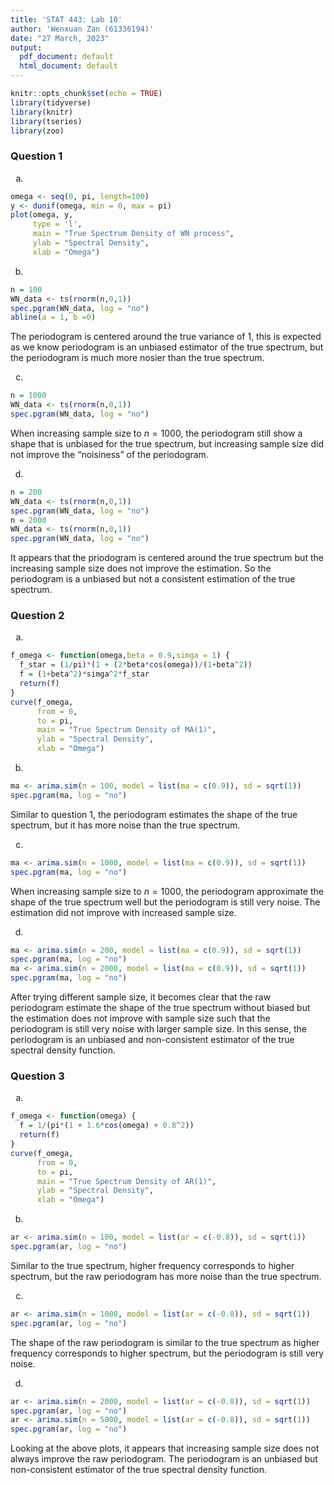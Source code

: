 ```yaml
---
title: 'STAT 443: Lab 10'
author: 'Wenxuan Zan (61336194)'
date: "27 March, 2023"
output:
  pdf_document: default
  html_document: default
---
```


```r
knitr::opts_chunk$set(echo = TRUE)
library(tidyverse)
library(knitr)
library(tseries)
library(zoo)
```
### Question 1
a) 
```r
omega <- seq(0, pi, length=100)
y <- dunif(omega, min = 0, max = pi)
plot(omega, y, 
     type = 'l',
     main = "True Spectrum Density of WN process",
     ylab = "Spectral Density",
     xlab = "Omega")
```

b)
```r
n = 100
WN_data <- ts(rnorm(n,0,1))
spec.pgram(WN_data, log = "no")
abline(a = 1, b =0)
```

The periodogram is centered around the true variance of 1, this is expected as we know periodogram is an unbiased estimator of the true spectrum, but the periodogram is much more nosier than the true spectrum.

c)
```r
n = 1000
WN_data <- ts(rnorm(n,0,1))
spec.pgram(WN_data, log = "no")
```

When increasing sample size to $n =1000$, the periodogram still show a shape that is unbiased for the true spectrum, but increasing sample size did not improve the "noisiness" of the periodogram. 

d)
```r
n = 200
WN_data <- ts(rnorm(n,0,1))
spec.pgram(WN_data, log = "no")
n = 2000
WN_data <- ts(rnorm(n,0,1))
spec.pgram(WN_data, log = "no")
```

It appears that the priodogram is centered around the true spectrum but the increasing sample size does not improve the estimation. So the periodogram is a unbiased but not a consistent estimation of the true spectrum. 

### Question 2
a)
```r
f_omega <- function(omega,beta = 0.9,simga = 1) {
  f_star = (1/pi)*(1 + (2*beta*cos(omega))/(1+beta^2))
  f = (1+beta^2)*simga^2*f_star
  return(f)
}
curve(f_omega,
      from = 0,
      to = pi,
      main = "True Spectrum Density of MA(1)",
      ylab = "Spectral Density",
      xlab = "Omega")
```

b)
```r
ma <- arima.sim(n = 100, model = list(ma = c(0.9)), sd = sqrt(1))
spec.pgram(ma, log = "no")
```

Similar to question 1, the periodogram estimates the shape of the true spectrum, but it has more noise than the true spectrum. 

c)
```r
ma <- arima.sim(n = 1000, model = list(ma = c(0.9)), sd = sqrt(1))
spec.pgram(ma, log = "no")
```

When increasing sample size to $n = 1000$, the periodogram approximate the shape of the true spectrum well but the periodogram is still very noise. The estimation did not improve with increased sample size. 

d)
```r
ma <- arima.sim(n = 200, model = list(ma = c(0.9)), sd = sqrt(1))
spec.pgram(ma, log = "no")
ma <- arima.sim(n = 2000, model = list(ma = c(0.9)), sd = sqrt(1))
spec.pgram(ma, log = "no")
```

After trying different sample size, it becomes clear that the raw periodogram estimate the shape of the true spectrum without biased but the estimation does not improve with sample size such that the periodogram is still very noise with larger sample size. In this sense, the periodogram is an unbiased and non-consistent estimator of the true spectral density function.

### Question 3
a)
```r
f_omega <- function(omega) {
  f = 1/(pi*(1 + 1.6*cos(omega) + 0.8^2))
  return(f)
}
curve(f_omega,
      from = 0,
      to = pi,
      main = "True Spectrum Density of AR(1)",
      ylab = "Spectral Density",
      xlab = "Omega")
```

b)
```r
ar <- arima.sim(n = 100, model = list(ar = c(-0.8)), sd = sqrt(1))
spec.pgram(ar, log = "no")
```

Similar to the true spectrum, higher frequency corresponds to higher spectrum, but the raw periodogram has more noise than the true spectrum. 

c)
```r
ar <- arima.sim(n = 1000, model = list(ar = c(-0.8)), sd = sqrt(1))
spec.pgram(ar, log = "no")
```

The shape of the raw periodogram is similar to the true spectrum as higher frequency corresponds to higher spectrum, but the periodogram is still very noise. 

d)
```r
ar <- arima.sim(n = 2000, model = list(ar = c(-0.8)), sd = sqrt(1))
spec.pgram(ar, log = "no")
ar <- arima.sim(n = 5000, model = list(ar = c(-0.8)), sd = sqrt(1))
spec.pgram(ar, log = "no")
```

Looking at the above plots, it appears that increasing sample size does not always improve the raw periodogram. The periodogram is an unbiased but non-consistent estimator of the true spectral density function. 





